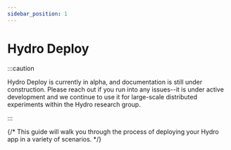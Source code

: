 ```yaml
---
sidebar_position: 1
---
```



# Hydro Deploy

:::caution

Hydro Deploy is currently in alpha, and documentation is still under construction. Please reach out if you run into any issues--it is under active development and we continue to use it for large-scale distributed experiments within the Hydro research group.

:::

<HydroDeployDocs />

{/* This guide will walk you through the process of deploying your Hydro app in a variety of scenarios. */}
